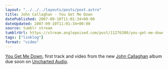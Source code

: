 ```yaml
---
layout: "../../../layouts/posts/post.astro"
title: John Callaghan - You Get Me Down
datePublished: 2007-09-10T11:01:34+00:00
dateUpdated: 2007-09-10T11:01:34+00:00
source: tumblr stream
tumblrUrl: https://stream.anglepoised.com/post/11276380/you-get-me-down-first-track-and-video-from-the
tags: ["linklog"]
format: "video"
---
```



<YouTube id="https://www.youtube.com/watch?v=7-GtnmSXEc4" />

[You Get Me Down][1], first track and video from the new [John Callaghan][2] album due soon on [Uncharted Audio][3].

[1]: https://www.youtube.com/watch?v=7-GtnmSXEc4
[2]: http://www.johncallaghan.co.uk/
[3]: http://www.unchartedaudio.com/

